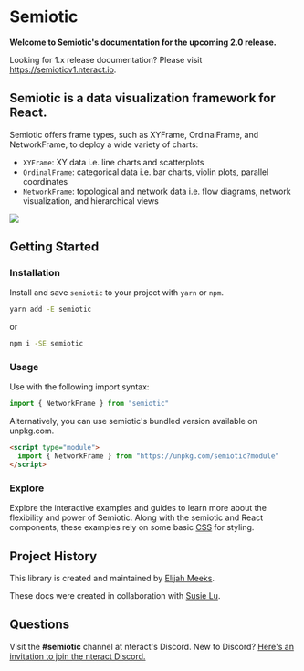 
# Semiotic

**Welcome to Semiotic's documentation for the upcoming 2.0 release.**

Looking for 1.x release documentation? Please visit https://semioticv1.nteract.io.

## Semiotic is a data visualization framework for React.

Semiotic offers frame types, such as XYFrame, OrdinalFrame, and NetworkFrame, to
deploy a wide variety of charts:

- `XYFrame`: XY data i.e. line charts and scatterplots
- `OrdinalFrame`: categorical data i.e. bar charts, violin plots, parallel
  coordinates
- `NetworkFrame`: topological and network data i.e. flow diagrams, network
  visualization, and hierarchical views

<img src={summary} />

## Getting Started

### Installation

Install and save `semiotic` to your project with `yarn` or `npm`.

```bash
yarn add -E semiotic
```

or

```bash
npm i -SE semiotic
```

### Usage

Use with the following import syntax:

```js
import { NetworkFrame } from "semiotic"
```

Alternatively, you can use semiotic's bundled version available on unpkg.com.

```html
<script type="module">
  import { NetworkFrame } from "https://unpkg.com/semiotic?module"
</script>
```
### Explore

Explore the interactive examples and guides to learn more about the flexibility
and power of Semiotic. Along with the semiotic and React components, these
examples rely on some basic
[CSS](https://github.com/nteract/semiotic/blob/main/docs/public/semiotic.css)
for styling.

## Project History

This library is created and maintained by [Elijah Meeks](https://twitter.com/Elijah_Meeks).

These docs were created in collaboration with [Susie Lu](https://twitter.com/DataToViz).

## Questions

Visit the **#semiotic** channel at nteract's Discord. New to Discord? 
[Here's an invitation to join the nteract Discord.](https://discord.gg/W2anQdA2)
